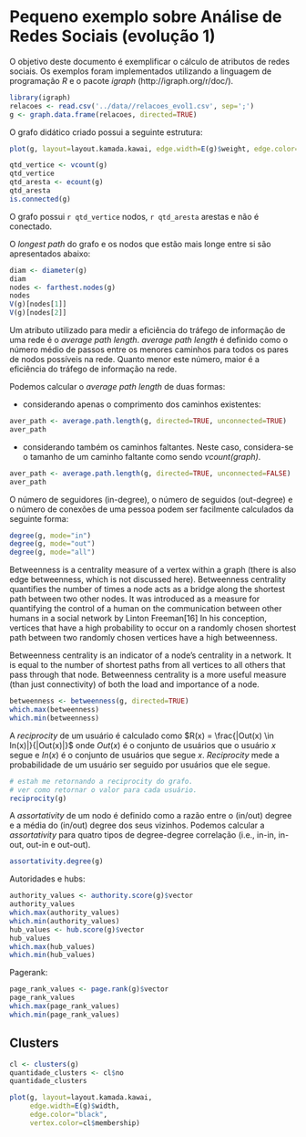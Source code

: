 Pequeno exemplo sobre Análise de Redes Sociais (evolução 1)
========================================================

O objetivo deste documento é exemplificar o cálculo de atributos de redes sociais. Os exemplos foram implementados utilizando a linguagem de programação *R* e o pacote *igraph* (http://igraph.org/r/doc/).

```r
library(igraph)
relacoes <- read.csv('../data//relacoes_evol1.csv', sep=';')
g <- graph.data.frame(relacoes, directed=TRUE)
```


O grafo didático criado possui a seguinte estrutura:

```r
plot(g, layout=layout.kamada.kawai, edge.width=E(g)$weight, edge.color="black")
```

````r
qtd_vertice <- vcount(g)
qtd_vertice
qtd_aresta <- ecount(g)
qtd_aresta
is.connected(g)
````

O grafo possui `r qtd_vertice` nodos, `r qtd_aresta` arestas e não é conectado.

O _longest path_ do grafo e os nodos que estão mais longe entre si são apresentados abaixo:

````r
diam <- diameter(g)
diam
nodes <- farthest.nodes(g)
nodes
V(g)[nodes[1]]
V(g)[nodes[2]]
````

Um atributo utilizado para medir a eficiência do tráfego de informação de uma rede é o _average path length_.
_average path length_ é definido como o número médio de passos entre os menores caminhos para todos os pares
de nodos possíveis na rede. Quanto menor este número, maior é a eficiência do tráfego de informação na rede.

Podemos calcular o _average path length_ de duas formas:

* considerando apenas o comprimento dos caminhos existentes:

````r
aver_path <- average.path.length(g, directed=TRUE, unconnected=TRUE)
aver_path
````

* considerando também os caminhos faltantes. Neste caso, considera-se o tamanho de um caminho faltante como sendo _vcount(graph)_. 

````r
aver_path <- average.path.length(g, directed=TRUE, unconnected=FALSE)
aver_path
````

O número de seguidores (in-degree), o número de seguidos (out-degree) e o número de conexões de uma pessoa podem ser facilmente calculados da seguinte forma:

````r
degree(g, mode="in")
degree(g, mode="out")
degree(g, mode="all")
````

Betweenness is a centrality measure of a vertex within a graph (there is also edge betweenness, which is not discussed here). Betweenness centrality quantifies the number of times a node acts as a bridge along the shortest path between two other nodes. It was introduced as a measure for quantifying the control of a human on the communication between other humans in a social network by Linton Freeman[16] In his conception, vertices that have a high probability to occur on a randomly chosen shortest path between two randomly chosen vertices have a high betweenness.

Betweenness centrality is an indicator of a node's centrality in a network. It is equal to the number of shortest paths from all vertices to all others that pass through that node.  Betweenness centrality is a more useful measure (than just connectivity) of both the load and importance of a node.

````r
betweenness <- betweenness(g, directed=TRUE)
which.max(betweenness)
which.min(betweenness)
````


A _reciprocity_ de um usuário é calculado como $R(x) = \frac{|Out(x) \in In(x)|}{|Out(x)|}$ onde $Out(x)$ é o conjunto de usuários que o usuário $x$ segue e $In(x)$ é o conjunto de usuários que segue $x$. _Reciprocity_ mede a probabilidade de um usuário ser seguido por usuários que ele segue.

````r
# estah me retornando a reciprocity do grafo. 
# ver como retornar o valor para cada usuário.
reciprocity(g)
````

A _assortativity_ de um nodo é definido como a razão entre o (in/out) degree e a média do (in/out) degree dos seus vizinhos. Podemos calcular a _assortativity_ para quatro tipos de degree-degree correlação (i.e., in-in, in-out, out-in e out-out).

````r
assortativity.degree(g)
````

Autoridades e hubs:

````r
authority_values <- authority.score(g)$vector
authority_values
which.max(authority_values)
which.min(authority_values)
hub_values <- hub.score(g)$vector
hub_values
which.max(hub_values)
which.min(hub_values)
````

Pagerank:

````r
page_rank_values <- page.rank(g)$vector
page_rank_values
which.max(page_rank_values)
which.min(page_rank_values)
````

Clusters
--------

````r
cl <- clusters(g)
quantidade_clusters <- cl$no
quantidade_clusters
````

````r
plot(g, layout=layout.kamada.kawai, 
     edge.width=E(g)$width, 
     edge.color="black", 
     vertex.color=cl$membership)
````
